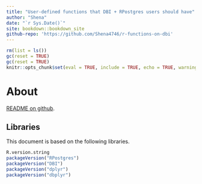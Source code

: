 ```yaml
---
title: "User-defined functions that DBI + RPostgres users should have"
author: "Shena"
date: "`r Sys.Date()`"
site: bookdown::bookdown_site
github-repo: 'https://github.com/Shena4746/r-functions-on-dbi'
---
```


```r
rm(list = ls())
gc(reset = TRUE)
gc(reset = TRUE)
knitr::opts_chunk$set(eval = TRUE, include = TRUE, echo = TRUE, warning = FALSE, collapse = TRUE)
```

# About

[README on github](https://github.com/Shena4746/r-functions-on-dbi).

## Libraries 

This document is based on the following libraries.
```r
R.version.string
packageVersion("RPostgres")
packageVersion("DBI")
packageVersion("dplyr")
packageVersion("dbplyr")
```
